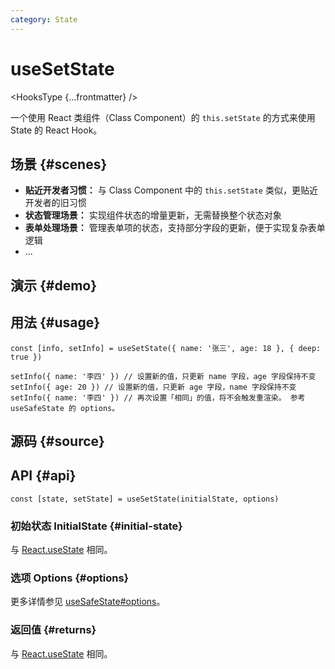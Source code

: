 ```yaml
---
category: State
---
```


# useSetState


<HooksType {...frontmatter} />

一个使用 React 类组件（Class Component）的 `this.setState` 的方式来使用 State 的 React Hook。

## 场景 \{#scenes}

- **贴近开发者习惯：** 与 Class Component 中的 `this.setState` 类似，更贴近开发者的旧习惯
- **状态管理场景：** 实现组件状态的增量更新，无需替换整个状态对象
- **表单处理场景：** 管理表单项的状态，支持部分字段的更新，便于实现复杂表单逻辑
- ...

## 演示 \{#demo}


<App />

## 用法 \{#usage}

```tsx
const [info, setInfo] = useSetState({ name: '张三', age: 18 }, { deep: true })

setInfo({ name: '李四' }) // 设置新的值，只更新 name 字段，age 字段保持不变
setInfo({ age: 20 }) // 设置新的值，只更新 age 字段，name 字段保持不变
setInfo({ name: '李四' }) // 再次设置「相同」的值，将不会触发重渲染。 参考 useSafeState 的 options。
```

## 源码 \{#source}


<Source />

## API \{#api}

```tsx
const [state, setState] = useSetState(initialState, options)
```

### 初始状态 InitialState \{#initial-state}

与 [React.useState](https://react.dev/reference/react/useState) 相同。

### 选项 Options \{#options}

更多详情参见 [useSafeState#options](/reference/use-safe-state/#options)。

### 返回值 \{#returns}

与 [React.useState](https://react.dev/reference/react/useState) 相同。
